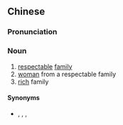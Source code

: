 ==Chinese==
{{zh-forms|type=12}}

===Pronunciation===
{{zh-pron
|m=hǎorénjiā
|cat=n
}}

===Noun===
{{zh-noun}}

# [[respectable]] [[family]]
# [[woman]] from a respectable family
# [[rich]] family

====Synonyms====
* {{sense|rich family}} {{zh-l|大戶}}, {{zh-l|富家}}, {{zh-l|高門}}, {{zh-l|豪門}}